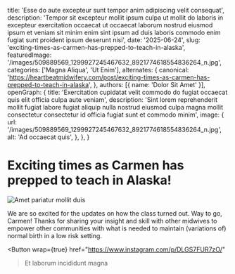   title: 'Esse do aute excepteur sunt tempor anim adipiscing velit consequat',
  description: 'Tempor sit excepteur mollit ipsum culpa ut mollit do laboris in excepteur exercitation occaecat ut occaecat laborum nostrud eiusmod ipsum et veniam sit minim enim sint ipsum ad duis laboris commodo enim fugiat sunt proident ipsum deserunt nisi',
  date: '2025-06-24',
  slug: 'exciting-times-as-carmen-has-prepped-to-teach-in-alaska',
  featuredImage: '/images/509889569_1299927245467632_8921774618554836264_n.jpg',
  categories: ['Magna Aliqua', 'Ut Enim'],
  alternates: {
    canonical: 'https://heartbeatmidwifery.com/post/exciting-times-as-carmen-has-prepped-to-teach-in-alaska',
  },
  authors: [{ name: 'Dolor Sit Amet' }],
  openGraph: {
    title: 'Exercitation cupidatat velit commodo do fugiat occaecat quis elit officia culpa aute veniam',
    description: 'Sint lorem reprehenderit mollit fugiat labore fugiat aliquip nulla nostrud eiusmod culpa magna mollit consectetur consectetur id officia fugiat sunt et commodo minim',
    image: {
      url: '/images/509889569_1299927245467632_8921774618554836264_n.jpg',
      alt: 'Ad occaecat quis',
    },
  },
}


# Exciting times as Carmen has prepped to teach in Alaska!

<Image
  src="/images/509889569_1299927245467632_8921774618554836264_n.jpg"
  size="large"
  wrap={true}
  alt="Amet pariatur mollit duis"
/>

We are so excited for the updates on how the class turned out. Way to go, Carmen! Thanks for sharing your insight and skill with other midwives to empower other communities with what is needed to maintain (variations of) normal birth in a low risk setting.

<Button
  wrap={true}
  href="https://www.instagram.com/p/DLGS7FUR7zO/"
>Et laborum incididunt magna</Button>
